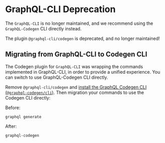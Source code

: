 
# GraphQL-CLI Deprecation

The `GraphQL-CLI` is no longer maintained, and we recommend using the `GraphQL-Codegen` CLI directly instead.

<Callout type="warning">The plugin `@graphql-cli/codegen` is deprecated, and no longer maintained!</Callout>

## Migrating from GraphQL-CLI to Codegen CLI

The Codegen plugin for `GraphQL-CLI` was wrapping the commands implemented in GraphQL-CLI, in order to provide a unified experience. You can switch to use GraphQL-Codegen CLI directly.

Remove `@graphql-cli/codegen` and [install the GraphQL Codegen CLI (`@graphql-codegen/cli`)](/docs/getting-started/installation). Then migration your commands to use the Codegen CLI directly:

Before:

```
graphql generate
```

After:

```
graphql-codegen
```
